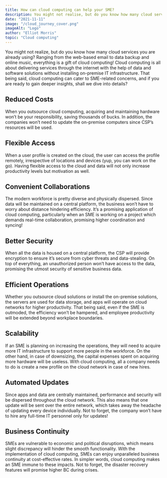 ```yaml
---
title: How can cloud computing can help your SME?
description: You might not realise, but do you know how many cloud services you are already using?
date: "2021-11-11"
image: "/cloud_journey_cover.png"
imageAlt: "Logo"
author: "Elliot Morris"
topic: "Cloud computing"
---
```


You might not realize, but do you know how many cloud services you are already using? Ranging from the web-based email to data backup and online music, everything is a gift of cloud computing!
Cloud computing is all about delivering services through the internet with the help of data and software solutions without installing on-premise IT infrastructure. That being said, cloud computing can cater to SME-related concerns, and if you are ready to gain deeper insights, shall we dive into details?

## Reduced Costs

When you outsource cloud computing, acquiring and maintaining hardware won’t be your responsibility, saving thousands of bucks. In addition, the companies won’t need to update the on-premise computers since CSP’s resources will be used.

## Flexible Access

When a user profile is created on the cloud, the user can access the profile remotely, irrespective of locations and devices (yup, you can work on the go). Having flexible access to the cloud and data will not only increase productivity levels but motivation as well.

## Convenient Collaborations

The modern workforce is pretty diverse and physically dispersed. Since data will be maintained on a central platform, the business won’t have to worry about distance hindering efficiency. It’s a promising application of cloud computing, particularly when an SME is working on a project which demands real-time collaboration, promising higher coordination and syncing!

## Better Security

When all the data is housed on a central platform, the CSP will provide encryption to ensure it’s secure from cyber threats and data-stealing. On top of everything, an unauthorized person won’t have access to the data, promising the utmost security of sensitive business data.

## Efficient Operations

Whether you outsource cloud solutions or install the on-premise solutions, the servers are used for data storage, and apps will operate on cloud networks for higher productivity. That being said, even if the SME is outmoded, the efficiency won’t be hampered, and employee productivity will be extended beyond workplace boundaries.

## Scalability

If an SME is planning on increasing the operations, they will need to acquire more IT infrastructure to support more people in the workforce. On the other hand, in case of downsizing, the capital expenses spent on acquiring more hardware will be useless. With cloud computing, all a company needs to do is create a new profile on the cloud network in case of new hires.

## Automated Updates

Since apps and data are centrally maintained, performance and security will be dispersed throughout the cloud network. This also means that one update will be sent over the entire network, which takes away the headache of updating every device individually. Not to forget, the company won’t have to hire any full-time IT personnel only for updates!

## Business Continuity

SMEs are vulnerable to economic and political disruptions, which means slight discrepancy will hinder the smooth functionality. With the implementation of cloud computing, SMEs can enjoy unparalleled business continuity at cost-effective rates. In simpler words, cloud computing makes an SME immune to these impacts. Not to forget, the disaster recovery features will promise higher BC during crises.
